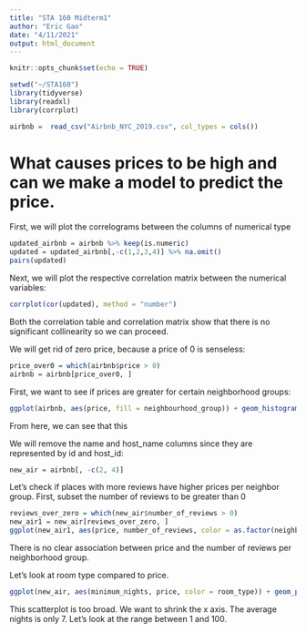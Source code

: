 ---
title: "STA 160 Midterm1"
author: "Eric Gao"
date: "4/11/2021"
output: html_document
---

```{r setup, include=FALSE}
knitr::opts_chunk$set(echo = TRUE)
```

```{r, echo = FALSE, message = FALSE, warning=FALSE}
setwd("~/STA160")
library(tidyverse)
library(readxl)
library(corrplot)
```

```{r}
airbnb =  read_csv("Airbnb_NYC_2019.csv", col_types = cols())
```

# What causes prices to be high and can we make a model to predict the price.


First, we will plot the correlograms between the columns of numerical type

```{r}
updated_airbnb = airbnb %>% keep(is.numeric)
updated = updated_airbnb[,-c(1,2,3,4)] %>% na.omit()
pairs(updated)
```

Next, we will plot the respective correlation matrix between the numerical variables:

```{r}
corrplot(cor(updated), method = "number")
```
Both the correlation table and correlation matrix show that there is no significant collinearity so we can proceed.

We will get rid of zero price, because a price of 0 is senseless:

```{r}
price_over0 = which(airbnb$price > 0)
airbnb = airbnb[price_over0, ]
```

First, we want to see if prices are greater for certain neighborhood groups:

```{r}
ggplot(airbnb, aes(price, fill = neighbourhood_group)) + geom_histogram()
```

From here, we can see that this


We will remove the name and host_name columns since they are represented by id and host_id:

```{r}
new_air = airbnb[, -c(2, 4)]
```   

Let's check if places with more reviews have higher prices per neighbor group. First, subset the number of reviews to be greater than 0

```{r}
reviews_over_zero = which(new_air$number_of_reviews > 0)
new_air1 = new_air[reviews_over_zero, ]
ggplot(new_air1, aes(price, number_of_reviews, color = as.factor(neighbourhood_group))) + geom_point()
```

There is no clear association between price and the number of reviews per neighborhood group.


Let's look at room type compared to price.

```{r}
ggplot(new_air, aes(minimum_nights, price, color = room_type)) + geom_point()
```

This scatterplot is too broad. We want to shrink the x axis. The average nights is only 7. Let's look at the range between 1 and 100.






